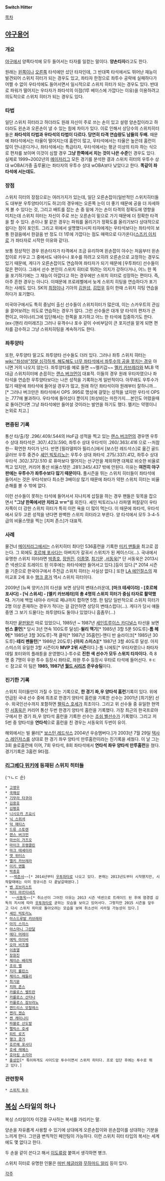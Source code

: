 '''Switch Hitter'''

[[목차]]
== [[야구용어]] ==
=== 개요 ===
[[야구]]에서 양쪽타석에 모두 들어서는 타자를 일컫는 말이다. '''양손타자'''라고도 한다.

원래는 [[좌타|왼쪽]]이나 [[우타#s-4|오른쪽]] 타석에만 섰던 타자인데, 그 반대쪽 타석에서도 뛰어난 재능이 발견되어 스위치 히터가 되는 경우도 있고, 좌타자 한정으로 좌투수 공략에 실패하다가 어쩔 수 없이 우타석에도 들어서면서 일시적으로 스위치 히터가 되는 경우도 있다. 반대로 파워가 떨어지는 우타자가 좌타석의 이점(1루 베이스에 가깝다는 이유)을 이용하려고 의도적으로 스위치 히터가 되는 경우도 있다.

=== 타법 ===
일단 스위치 히터라고 하더라도 원래 자신이 주로 쓰는 손이 있고 설령 양손잡이라고 하더라도 왼손과 오른손이 낼 수 있는 힘에 차이가 있다. 이로 인해서 상당수의 스위치히터들은 '''좌타석의 타법과 우타석의 타법이 다르다. 당연히 타격 연습량도 남들의 두배.''' 때문에 좌타석에서는 타율이 떨어지는데 홈런이 많고, 우타석에서는 타율은 높은데 홈런이 많이 안나온다거나, 좌타석에서는 특급타자, 우타석에서는 평균 이상의 타자 하는 식으로 편차를 보이며 이것이 심할 경우 '''그냥 한쪽에서 치는 것이 나은 수준'''인 경우도 있다. 실제로 1999~2002년의 [[메이저리그]] 모든 경기를 분석한 결과 스위치 히터의 우투수 상대 wOBA(가중 출루율)는 좌타자의 우투수 상대 wOBA보다 낮았다고 한다. '''똑같이 좌타석에 서는데도.'''

=== 장점 ===
스위치 히터의 장점으로는 여러가지가 있는데, 일단 오른손잡이(일반적인 스위치히터들도 대부분 우투양타이기도 하고)의 경우에는 오른쪽 눈이 더 좋기 때문에 공을 더 자세하게 볼 수 있다는 것, 그리고 배트를 잡는 손 중 밑에 가는 손이 타격의 정확도에 영향을 미치는데 스위치 히터는 자신이 주로 쓰는 오른손이 밑으로 가기 때문에 더 정확한 타격을 할 수 있다. 손이나 팔 같은 경우는 파워를 올리기가 정확도를 올리기보다 상대적으로 쉽다는 점이 포인트. 그리고 위에서 설명했다시피 타자에게는 우타석보다는 좌타석이 보통 한걸음에서 한걸음 반 정도 더 1루에 가깝다는 점도 매력으로 다가온다([[스즈키 이치로]] 가 좌타자로 시작한 이유와 같다).

보통 정상적인 경우 왼손타자가 타격에서 조금 유리하며 왼손잡이 야수는 처음부터 왼손잡이로 키우고 그 중에서도 내야수나 포수를 하려고 오히려 오른손으로 교정하는 경우도 있기 때문에, 게다가 오른손잡이도 연습하여 좌타자가 되기 때문에 [우투좌타] 선수들이 많은 편이다. 그래서 선수 본인이 스위치 히터로 뛰려는 의지가 강하다거나, 어느 한 쪽을 포기하기에는 그 재능이 아깝다고 하는 경우에만 스위치 히터로 성장하는 편이다. 즉, 아주 흔한 경우는 아니다. 이때문에 프로레벨에서 늦게 스위치 히팅을 연습하다가 포기하는 사례도 있다. SK의 [[최정]]이나 기아의 [[김원섭]], [[김민우]] 등이 한때 스위치 히팅 연습을 하다가 포기했다.

미국야구에서도 특히 중남미 출신 선수들이 스위치히터가 많은데, 이는 스카우트의 관심을 끌어보려는 의도로 연습하는 경우가 많다. 그런 선수들은 대개 양 타석의 편차가 큰 편이고, 마이너리그에 입단해서는 한쪽을 포기하고 어느 한 타석에 집중하기도 한다.(ex-[핸리 라미레즈]) 그러나 유격수나 포수 같이 수비부담이 큰 포지션을 맡게 되면 편차를 감수하고 그냥 스위치히팅을 계속하기도 한다.

=== 좌투양타 ===
또한, 우투양타 말고도 좌투양타 선수들도 더러 있다. 그러나 좌투 스위치 히터는 [[wiki:"좌상바"정말 심각하게, 해도해도 너무 좌타석에서 좌투수의 공을 못치는 경우]] 아니면 거의 나오지 않는다. 좌투양타를 예로 들면 ~~멜키갑~~ [[멜키 카브레라]]와 MLB 역대급 스위치히터에 손꼽히는 [[랜스 버크먼]]이 대표적. 이들의 경우 원래 우타자였으나 좌타석을 연습한 우투양타보다는 나은 성적을 기록하는게 일반적이다. 아무래도 우투수가 많기 때문에 좌타석에 들어설 경우가 많고, 원래 하던 좌타석이야 원래부터 잘하니까...[* 그러나 버크만은 좌타석에서 OPS .995로 명성에 걸맞는 성적을 냈지만 우타석 OPS는 .777에 불과하다. 우타석에 들어섰다 뿐이지 [좌상바]는 마찬가지....본인도 어렸을때로 돌아간다면 그냥 좌타석에만 들어설 것이라는 발언을 하기도 했다. 멜키는 약쟁이니 논외로 치고.]

=== 편중된 기록 ===
통산 타/출/장 .296/.409/.544의 HoF급 성적을 찍고 있는 [[랜스 버크먼]]의 경우엔 우투수 상대 좌타석은 .307/.423/.590, 좌투수 상대 우타석이 .260/.363/.416 으로 --처참한-- 확연한 차이가 난다. 반면 [필라델피아 필리스]에서 [보스턴 레드삭스]로 옮긴 골드글러브 우투 중견수 [[셰인 빅토리노]]는 우투수 상대 좌타석 .275/.337/.412, 좌투수 상대 우타석 .302/.372/.510 로 퓨마보다 떨어지는 선구안을 제외하면 대체로 비슷한 비율로 찍고 있지만, 커리어 통산 비율스탯은 .281/.345/.437 밖에 안된다. 이유는 '''여전히 야구판에는 우투수가 좌투수보다 많기 때문이다.''' 풀시즌을 뛰는 스위치 히터들이 좌타석에 들어서는 것은 우타석보다 최소한 3배이상 많기 때문에 좌타가 약한 스위치 히터는 비율 손해를 볼 수 밖에 없다. 

이런 선수들이 못하는 타석에 들어서서 지나치게 삽질을 하는 경우 팬들은 뒷목을 잡으면서 '''"그냥 한쪽에서만 치라고 ㅠㅠ"'''를 외친다. 셰인 빅토리노나 라파엘 퍼칼같이 우타자쪽이 더 강한 스위치 히터가 특히 이런 욕을 더 많이 먹는다. 이 때문에 좌타석, 우타석에서 모두 고른 성적을 낸다면 완벽한 스위치 히터라고 부른다. 양 타석에서 모두 3-4-5급의 비율스탯을 찍는 [치퍼 존스]가 대표적.

=== 사례 ===
물건너 [[메이저리그]]에서는 스위치히터 최다인 536홈런을 기록한 [[미키 맨틀]]을 최고로 꼽는다. 그 외에도 [[호르헤 포사다]]는 아버지가 갈궈서 스위치가 된 케이스다(...). 국내에서 유명한 스위치 히터라면 [[박종호]], [[장원진]], [[이종열]], [[최기문]] ,[[서동욱]][* 단 서동욱은 2013시즌 넥센으로 트레이드 된 이후에는 좌타석에만 들어서고 있다.]등이 있다.[* 2014 시즌을 기준으로 한국야구에서 주전급 스위치 히터는 사실상 없다.] 또한 [[LA 에인절스]]의 재미교포 2세 포수 [[행크 콩거]] 역시 스위치 히터이다.

2009년 [뉴욕 양키스]의 타선을 보면 상당히 변태스러운데, '''[마크 테세이라] - [호르헤 포사다] - [닉 스위셔] - [멜키 카브레라]의 총 4명의 스위치 히터가 중심 타자로 활약했다.''' 거기에 백업 내야수 라미로 페냐까지 합하면 5명. 한 팀당 일반적으로 스위치 히터가 2명 이상 존재하는 경우가 적다는 걸 감안하면 상당히 변태스럽다(...). 게다가 당시 얘들 중엔 그 보기 드물다는 좌투양타도 둘이나 있었다니 흠좀무(...)

하지만 [[끝판왕]]은 따로 있었으니, 1985년 ~ 1987년 [[세인트루이스 카디널스]] 타선을 보면 '''빈스 콜먼'''[* 당시 3년 연속 100도루 달성]-'''윌리 맥기'''[* 1985년 3할 5푼 50도루]-'''톰 헤어'''[* 1985년 3할 30도루]-잭 클락[* 1987년 35홈런]-앤디 반 슬라이크[* 1985년 30도루]-'''테리 펜들턴'''[* 1986년 20도루]-'''[아지 스미스]'''[* 1987년 3할 40도루 달성. 아지 스미스의 유일한 3할 시즌이자 '''MVP 2위 시즌'''이다.]-톰 니에토[* 우타자였으나 좌타자 데릴 포터와의 플래툰을 운영했다.]-투수로 '''진한 색 선수가 모두 스위치 타자이다.''' 즉 8명 중 7명이 우완 투수 등장시 좌타로, 좌완 투수 등장시 우타로 타석에 들어선다. ㅎㄷㄷ 참고로 이 팀은 '''1985, 1987년 [[월드 시리즈]] 준우승팀'''이다.

=== 진기한 기록 ===
스위치 히터들만이 가질 수 있는 기록으로, '''한 경기 좌,우 양타석 홈런'''기록이 있다. 위에 언급된 국내 선수 중에 최초로 한경기 양타석 홈런을 기록한 선수는 2001년 [최기문] 선수. 외국인선수까지 포함하면 [[펠릭스 호세]]가 최초이다. 그리고 위 선수들 중 유일한 현역인 [[서동욱]]은 커리어 통산 두번 한경기 양타석 홈런을 기록했다. 가장 최근의 한국프로야구에서 한 경기 좌,우 양타석 홈런을 기록한 선수는 [[조쉬 벨]]선수가 기록했다. 그리고 저 5번 중 양타석을 '''연타석'''으로 홈런을 친 경우는 서동욱의 두번이 유이. 

해외에서는 빌 뮬러[* [[보스턴 레드삭스]] 2004년 우승멤버다.]가 2003년 7월 29일 [[텍사스 레인저스]]를 상대로 한 경기 좌우 양타석 만루홈런이라는 진기록을 세웠다. 이 날 그는 3회 솔로홈런에 이어, 7회 우타석, 8회 좌타석에서 '''연타석 좌우 양타석 만루홈런'''을 쳤다. 경기기록은 3홈런 9타점. 

=== [[리그베다 위키]]에 등재된 스위치 히터들 ===
(ㄱㄴㄷ 순)

 * [[고영우]]
 * [[국해성]]
 * [[기무라 타쿠야]]
 * [[김용호]]
 * [[김평호]]
 * [[니시오카 츠요시]]
 * [[닉 스위셔]]
 * [[덕 매티스]]
 * [[드류 스토렌]]
 * [[랜스 버크먼]]
 * [[마쓰이 가즈오]]
 * [[마이크 프랭클린]]
 * [[마크 테셰이라]]
 * [[맷 위터스]]
 * [[멜키 카브레라]]
 * [[미키 맨틀]]
 * [[박종호]]
 * ~~[[박준서]]~~[* 2014년부터 [[우투좌타]]로 나오고 있다. 본래는 2013년도부터 시작했지만, 시작할때에는 이미 정규시즌 다 끝날갈때였다.]
 * [[벤 조브리스트]]
 * [[빅터 마르티네즈]]
 *  ~~[[서동욱]]~~[* 취소선이 그어진 이유는 2013 시즌 넥센으로 트레이드 된 후에 염경엽 감독의 지시에 따라 [[우투좌타]]로 굳히는 모습을 보이고 있어서다. 그렇지만 2015 시즌을 앞두고 다시 스위치 히터로 돌아오려는 모습을 보여 취소선이 사라질 가능성이 있다.]
 * [[셰인 빅토리노]]
 * [[아스드루발 카브레라]]
 * [[아지 스미스]]
 * [[야스마니 그란달]]
 * [[에디 머레이]]
 * [[에릭 아이바]]
 * [[오마 비즈켈]]
 * [[이종열]]
 * [[장원진]]
 * [[제이슨 배리텍]]
 * [[조쉬 벨]]
 * [[지미 롤린스]]
 * [[체이스 헤들리]]
 * [[최기문]]
 * [[치퍼 존스]]
 * [[카를로스 벨트란]]
 * [[카를로스 산타나]]
 * [[카를로스 잠브라노]]
 * [[켄드리스 모랄레스]]
 * [[켄리 젠슨]]
 * [[켄 캐미니티]]
 * [[파블로 산도발]]
 * [[펠릭스 호세]]
 * [[피트 로즈]]
 * [[행크 콩거]]
 * [[호르헤 포사다]]
 * [[호세 레예스]]
 * [[호아킴 소리아]]
 * [[홍성민]][* 특이하게도 사이드암 투수이면서 스위치 히터다. 프로 입단 후에는 투수로 뛰고 있다.]

=== 관련항목 ===
 * [[스위치 투수]]
== [[복싱]] 스타일의 하나 ==
복싱 스타일이자 이것을 구사하는 복서를 가리키는 말. 

양손을 자유롭게 사용할 수 있기에 상대에게 오른손잡이와 왼손잡이를 상대하는 기분을 느끼게 한다. 그만큼 변칙적인 페인팅이 가능하다. 이런 스위치 히터 타입의 복서는 세계에도 몇 없다고 한다. 

두 손을 같이 쓴다고 해서 [[이도류]]랑 붙여서 생각하면 병크.

스위치 히터로 유명한 인물은 [[마빈 헤글러]]와 [[무하마드 알리]] 등이 있다.

[[각주]]
